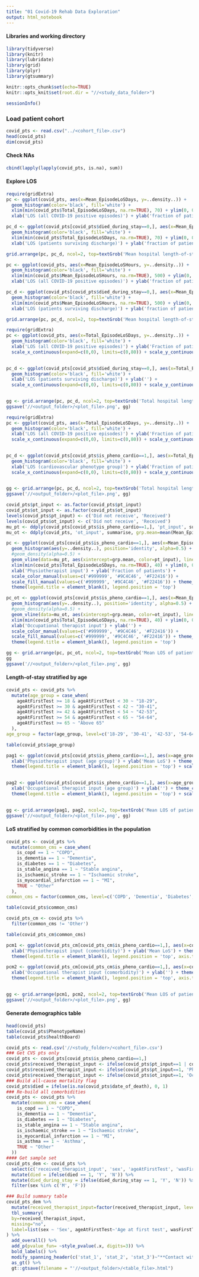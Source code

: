 ```yaml
---
title: "01 Covid-19 Rehab Data Exploration"
output: html_notebook
---
```

#### Libraries and working directory

```r
library(tidyverse)
library(knitr)
library(lubridate)
library(grid)
library(plyr)
library(gtsummary)
```
```r
knitr::opts_chunk$set(echo=TRUE)
knitr::opts_knit$set(root.dir = "//<study_data_folder>")
```
```r
sessionInfo()
```
### Load patient cohort
```r
covid_pts <- read.csv("../<cohort_file>.csv")
head(covid_pts)
dim(covid_pts)
```
#### Check NAs
```r
cbind(lapply(lapply(covid_pts, is.na), sum))
```

#### Explore LOS

```r
require(gridExtra)
pc <- ggplot(covid_pts, aes(x=Mean_EpisodeLoSDays, y=..density..)) +
  geom_histogram(color='black', fill='white') +
  xlim(min(covid_pts$Total_EpisodeLoSDays, na.rm=TRUE), 70) + ylim(0, 0.025) +
  xlab('LOS (all COVID-19 positive episodes)') + ylab('fraction of patients')

pc_d <- ggplot(covid_pts[covid_pts$died_during_stay==0,], aes(x=Mean_EpisodeLoSDays, y=..density..)) +
  geom_histogram(color='black', fill='white') +
  xlim(min(covid_pts$Total_EpisodeLoSDays, na.rm=TRUE), 70) + ylim(0, 0.025) +
  xlab('LOS (patients surviving discharge)') + ylab('fraction of patients')

grid.arrange(pc, pc_d, ncol=2, top=textGrob('Mean hospital length-of-stay (fractional days)', gp=gpar(fontsize=12, font=2)))
```
```r
pc <- ggplot(covid_pts, aes(x=Mean_EpisodeLoSHours, y=..density..)) +
  geom_histogram(color='black', fill='white') +
  xlim(min(covid_pts$Mean_EpisodeLoSHours, na.rm=TRUE), 500) + ylim(0, 0.025) +
  xlab('LOS (all COVID-19 positive episodes)') + ylab('fraction of patients')

pc_d <- ggplot(covid_pts[covid_pts$died_during_stay==0,], aes(x=Mean_EpisodeLoSHours, y=..density..)) +
  geom_histogram(color='black', fill='white') +
  xlim(min(covid_pts$Mean_EpisodeLoSHours, na.rm=TRUE), 500) + ylim(0, 0.025) +
  xlab('LOS (patients surviving discharge)') + ylab('fraction of patients')

grid.arrange(pc, pc_d, ncol=2, top=textGrob('Mean hospital length-of-stay (fractional hours)', gp=gpar(fontsize=12, font=2)))
```
```r
require(gridExtra)
pc <- ggplot(covid_pts, aes(x=Total_EpisodeLoSDays, y=..density..)) +
  geom_histogram(color='black', fill='white') +
  xlab('LOS (all COVID-19 positive episodes)') + ylab('Fraction of patients') +
  scale_x_continuous(expand=c(0,0), limits=c(0,80)) + scale_y_continuous(expand=c(0,0),
                                                                         limits=c(0,0.09))

pc_d <- ggplot(covid_pts[covid_pts$died_during_stay==0,], aes(x=Total_EpisodeLoSDays, y=..density..)) +
  geom_histogram(color='black', fill='white') +
  xlab('LOS (patients surviving discharge)') + ylab('') +
  scale_x_continuous(expand=c(0,0), limits=c(0,80)) + scale_y_continuous(expand=c(0,0),
                                                                         limits=c(0,0.09))

gg <- grid.arrange(pc, pc_d, ncol=2, top=textGrob('Total hospital length-of-stay (fractional days)', gp=gpar(fontsize=12, font=2)))
ggsave('//<output_folder>/<plot_file>.png', gg)
```
```r
require(gridExtra)
pc <- ggplot(covid_pts, aes(x=Total_EpisodeLoSDays, y=..density..)) +
  geom_histogram(color='black', fill='white') +
  xlab('LOS (all COVID-19 positive episodes)') + ylab('Fraction of patients') +
  scale_x_continuous(expand=c(0,0), limits=c(0,80)) + scale_y_continuous(expand=c(0,0),
                                                                         limits=c(0,0.09))

pc_d <- ggplot(covid_pts[covid_pts$is_pheno_cardio==1,], aes(x=Total_EpisodeLoSDays, y=..density..)) +
  geom_histogram(color='black', fill='white') +
  xlab('LOS (cardiovascular phenotype group)') + ylab('Fraction of patients') +
  scale_x_continuous(expand=c(0,0), limits=c(0,80)) + scale_y_continuous(expand=c(0,0),
                                                                         limits=c(0,0.09))

gg <- grid.arrange(pc, pc_d, ncol=2, top=textGrob('Total hospital length-of-stay (fractional days)', gp=gpar(fontsize=12, font=2)))
ggsave('//<output_folder>/<plot_file>.png', gg)
```

```r
covid_pts$pt_input <- as.factor(covid_pts$pt_input)
covid_pts$ot_input <- as.factor(covid_pts$ot_input)
levels(covid_pts$pt_input) <- c('Did not receive', 'Received')
levels(covid_pts$ot_input) <- c('Did not receive', 'Received')
mu_pt <- ddply(covid_pts[covid_pts$is_pheno_cardio==1,], 'pt_input', summarise, grp.mean=mean(Mean_EpisodeLoSDays, na.rm=TRUE))
mu_ot <- ddply(covid_pts, 'ot_input', summarise, grp.mean=mean(Mean_EpisodeLoSDays, na.rm=TRUE))

pc <- ggplot(covid_pts[covid_pts$is_pheno_cardio==1,], aes(x=Mean_EpisodeLoSDays, color=pt_input, fill=pt_input)) +
  geom_histogram(aes(y=..density..), position='identity', alpha=0.5) +
  #geom_density(alpha=0.5) +
  geom_vline(data=mu_pt, aes(xintercept=grp.mean, color=pt_input), linetype='dashed') +
  xlim(min(covid_pts$Total_EpisodeLoSDays, na.rm=TRUE), 40) + ylim(0, 0.3) +
  xlab('Physiotherapist input') + ylab('Fraction of patients') +
  scale_color_manual(values=c('#999999', '#9C4C46', '#F22416')) +
  scale_fill_manual(values=c('#999999', '#9C4C46', '#F22416')) + theme_classic() +
  theme(legend.title = element_blank(), legend.position = 'top')

pc_ot <- ggplot(covid_pts[covid_pts$is_pheno_cardio==1,], aes(x=Mean_EpisodeLoSDays, color=ot_input, fill=ot_input)) +
  geom_histogram(aes(y=..density..), position='identity', alpha=0.5) +
  #geom_density(alpha=0.5) +
  geom_vline(data=mu_ot, aes(xintercept=grp.mean, color=ot_input), linetype='dashed') +
  xlim(min(covid_pts$Total_EpisodeLoSDays, na.rm=TRUE), 40) + ylim(0, 0.3) +
  xlab('Occupational therapist input') + ylab('') +
  scale_color_manual(values=c('#999999', '#9C4C46', '#F22416')) +
  scale_fill_manual(values=c('#999999', '#9C4C46', '#F22416')) + theme_classic() +
  theme(legend.title = element_blank(), legend.position = 'top')

gg <- grid.arrange(pc, pc_ot, ncol=2, top=textGrob('Mean LOS of patients receiving input from care provider', gp=gpar(fontsize=12, font=2)))
gg
ggsave('//<output_folder>/<plot_file>.png', gg)
```
#### Length-of-stay stratified by age
```r
covid_pts <- covid_pts %>%
  mutate(age_group = case_when(
    ageAtFirstTest >= 18 & ageAtFirstTest < 30 ~ "18-29",
    ageAtFirstTest >= 30 & ageAtFirstTest < 42 ~ "30-41",
    ageAtFirstTest >= 42 & ageAtFirstTest < 54 ~ "42-53",
    ageAtFirstTest >= 54 & ageAtFirstTest < 65 ~ "54-64",
    ageAtFirstTest >= 65 ~ "Above 65"
  ),
age_group = factor(age_group, level=c('18-29', '30-41', '42-53', '54-64', 'Above 65')))

table(covid_pts$age_group)
```

```r

pag1 <- ggplot(covid_pts[covid_pts$is_pheno_cardio==1,], aes(x=age_group, y=Mean_EpisodeLoSDays, fill=pt_input)) + geom_boxplot() + 
  xlab('Physiotherapist input (age group)') + ylab('Mean LoS') + theme_classic() +
  theme(legend.title = element_blank(), legend.position = 'top') + scale_y_continuous(expand=c(0,0),
                                                                         limits=c(-0.5,70))

pag2 <- ggplot(covid_pts[covid_pts$is_pheno_cardio==1,], aes(x=age_group, y=Mean_EpisodeLoSDays, fill=ot_input)) + geom_boxplot() + 
  xlab('Occupational therapist input (age group)') + ylab('') + theme_classic() +
  theme(legend.title = element_blank(), legend.position = 'top') + scale_y_continuous(expand=c(0,0),
                                                                         limits=c(-0.5,70))

gg <- grid.arrange(pag1, pag2, ncol=2, top=textGrob('Mean LOS of patients receiving input from care provider (stratified by age group)', gp=gpar(fontsize=12, font=2)))
ggsave('//<output_folder>/<plot_file>.png', gg)
```

#### LoS stratified by common comorbidities in the population
```r
covid_pts <- covid_pts %>%
  mutate(common_cms = case_when(
    is_copd == 1 ~ "COPD",
    is_dementia == 1 ~ "Dementia",
    is_diabetes == 1 ~ "Diabetes",
    is_stable_angina == 1 ~ "Stable angina",
    is_ischaemic_stroke == 1 ~ "Ischaemic stroke",
    is_myocardial_infarction == 1 ~ "MI",
    TRUE ~ "Other"
  ),
common_cms = factor(common_cms, level=c('COPD', 'Dementia', 'Diabetes', 'Stable angina', 'Ischaemic stroke', "MI", "Other")))

table(covid_pts$common_cms)
```
```r
covid_pts_cm <- covid_pts %>%
  filter(common_cms != 'Other')

table(covid_pts_cm$common_cms)
```
```r
pcm1 <- ggplot(covid_pts_cm[covid_pts_cm$is_pheno_cardio==1,], aes(x=common_cms, y=Mean_EpisodeLoSDays, fill=pt_input)) + geom_boxplot() + 
  xlab('Physiotherapist input (comorbidity)') + ylab('Mean LoS') + theme_classic() +
  theme(legend.title = element_blank(), legend.position = 'top', axis.text.x = element_text(angle=90, vjust=0.6)) + scale_y_continuous(expand=c(0,0), limits=c(-0.5,70))

pcm2 <- ggplot(covid_pts_cm[covid_pts_cm$is_pheno_cardio==1,], aes(x=common_cms, y=Mean_EpisodeLoSDays, fill=ot_input)) + geom_boxplot() + 
  xlab('Occupational therapist input (comorbidity)') + ylab('') + theme_classic() +
  theme(legend.title = element_blank(), legend.position = 'top', axis.text.x = element_text(angle=90, vjust=0.6)) + scale_y_continuous(expand=c(0,0),
                                                                         limits=c(-0.5,70))

gg <- grid.arrange(pcm1, pcm2, ncol=2, top=textGrob('Mean LOS of patients receiving input from care provider (stratified by comorbidity)', gp=gpar(fontsize=12, font=2)))
ggsave('//<output_folder>/<plot_file>.png', gg)
```

#### Generate demographics table
```r
head(covid_pts)
table(covid_pts$PhenotypeName)
table(covid_pts$healthBoard)
```
```r
covid_pts <- read.csv('//<study_folder>/<cohort_file>.csv')
### Get CVS pts only
covid_pts <- covid_pts[covid_pts$is_pheno_cardio==1,]
covid_pts$received_therapist_input <- ifelse(covid_pts$pt_input==1 | covid_pts$ot_input==1, 'Received', 'Other/No input')
covid_pts$received_therapist_input <- ifelse(covid_pts$pt_input==1, 'Physiotherapist', covid_pts$received_therapist_input)
covid_pts$received_therapist_input <- ifelse(covid_pts$ot_input==1, 'Occupational Therapist', covid_pts$received_therapist_input)
### Build all-cause mortality flag
covid_pts$died = ifelse(is.na(covid_pts$date_of_death), 0, 1)
### Re-build all comorbidities
covid_pts <- covid_pts %>%
  mutate(common_cms = case_when(
    is_copd == 1 ~ "COPD",
    is_dementia == 1 ~ "Dementia",
    is_diabetes == 1 ~ "Diabetes",
    is_stable_angina == 1 ~ "Stable angina",
    is_ischaemic_stroke == 1 ~ "Ischaemic stroke",
    is_myocardial_infarction == 1 ~ "MI",
    is_asthma == 1 ~ 'Asthma',
    TRUE ~ "Other"
  ))
#### Get sample set
covid_pts_dem <- covid_pts %>%
  select(c('received_therapist_input', 'sex', 'ageAtFirstTest', 'wasFirstTestPositive', 'died', 'died_during_stay', 'common_cms')) %>%
  mutate(died = ifelse(died == 1, 'Y', 'N')) %>%
  mutate(died_during_stay = ifelse(died_during_stay == 1, 'Y', 'N')) %>%
  filter(sex %in% c('M', 'F'))
```


```r
### Build summary table
covid_pts_dem %>% 
  mutate(received_therapist_input=factor(received_therapist_input, level=c('Physiotherapist', 'Occupational Therapist', 'Other/No input'))) %>%
  tbl_summary(
  by=received_therapist_input,
  missing="no",
  label=list(sex ~ 'Sex', ageAtFirstTest~'Age at first test', wasFirstTestPositive~'First Test Positive',died~'Died (all-cause)',died_during_stay~'Died (prior to discharge)', common_cms~'Comorbidity')
) %>%
  add_overall() %>%
  add_p(pvalue_fun= ~style_pvalue(.x, digits=3)) %>%
  bold_labels() %>%
  modify_spanning_header(c('stat_1', 'stat_2', 'stat_3')~"**Contact with care provider**") %>%
  as_gt() %>%
  gt::gtsave(filename = "'//<output_folder>/<table_file>.html")
```
